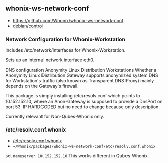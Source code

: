 == whonix-ws-network-conf ==

* https://github.com/Whonix/whonix-ws-network-conf
* [https://github.com/Whonix/whonix-ws-network-conf/blob/master/debian/control debian/control]
===  Network Configuration for Whonix-Workstation ===

Includes /etc/network/interfaces for Whonix-Workstation.

Sets up an internal network interface eth0.

DNS configuration Anonymity Linux Distribution Workstations
Whether a Anonymity Linux Distribution Gateway supports anonymized system DNS
for Workstation's traffic (also known as Transparent DNS Proxy) mainly depends
on the Gateway's firewall.

This package is simply installing /etc/resolv.conf which points to
10.152.152.10, where an Anon-Gateway is supposed to provide a DnsPort on port
53. IP HARDCODED but no need to change because only description.

Currently relevant for Non-Qubes-Whonix only.
=== /etc/resolv.conf.whonix ===

* [https://github.com/Whonix/whonix-ws-network-conf/blob/master/etc/resolv.conf.whonix /etc/resolv.conf.whonix]
* <code>~/Whonix/packages/whonix-ws-network-conf/etc/resolv.conf.whonix</code>

set <code>nameserver 10.152.152.10</code>
This works different in Qubes-Whonix.
